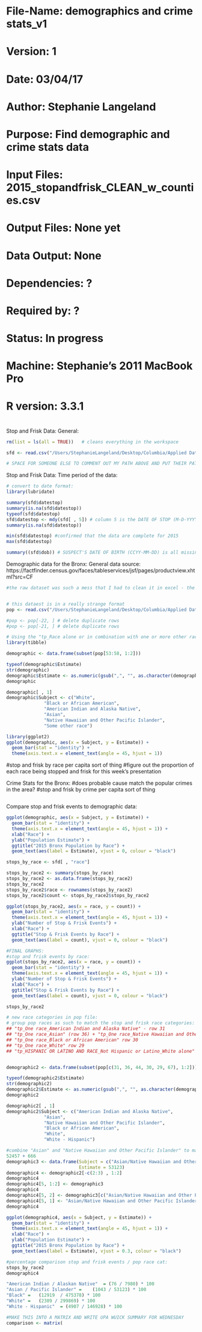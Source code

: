 # #######################################################################
# File-Name:  demographics and crime stats_v1
# Version:  1
# Date: 03/04/17 
# Author: Stephanie Langeland 
# Purpose: Find demographic and crime stats data
# Input Files: 2015_stopandfrisk_CLEAN_w_counties.csv 
# Output Files: None yet
# Data Output: None
# Dependencies: ?
# Required by: ?
# Status: In progress 
# Machine: Stephanie's 2011 MacBook Pro
# R version: 3.3.1
# #######################################################################

Stop and Frisk Data: General:
```r
rm(list = ls(all = TRUE))   # cleans everything in the workspace

sfd <- read.csv("/Users/StephanieLangeland/Desktop/Columbia/Applied Data Science/Git/QMSS_G5069_Applied_D_S/Data:Code Book/Cleaned/2015_stopandfrisk_CLEAN_w_counties.csv") # cleaned stop and frisk data 

# SPACE FOR SOMEONE ELSE TO COMMENT OUT MY PATH ABOVE AND PUT THEIR PATH IN HERE
```

Stop and Frisk Data: Time period of the data:
```r
# convert to date format:
library(lubridate)

summary(sfd$datestop)
summary(is.na(sfd$datestop))
typeof(sfd$datestop)
sfd$datestop <- mdy(sfd[ , 5]) # column 5 is the DATE OF STOP (M-D-YYYY) <- the code book is wrong, it says that the format is (MM-DD-YYY)
summary(is.na(sfd$datestop))

min(sfd$datestop) #confirmed that the data are complete for 2015
max(sfd$datestop)

summary((sfd$dob)) # SUSPECT'S DATE OF BIRTH (CCYY-MM-DD) is all missing -> use `age` variable instead
```

Demographic data for the Bronx: General 
data source: https://factfinder.census.gov/faces/tableservices/jsf/pages/productview.xhtml?src=CF 
```r
#the raw dataset was such a mess that I had to clean it in excel - the follwing is the cleaned version:


# this dataest is in a really strange format 
pop <- read.csv("/Users/StephanieLangeland/Desktop/Columbia/Applied Data Science/Git/QMSS_G5069_Applied_D_S/Data:Code Book/Cleaned/CLEAN_ACS_15_5YR_DP05.csv")

#pop <- pop[-22, ] # delete duplicate rows
#pop <- pop[-21, ] # delete duplicate rows

# Using the "tp_Race alone or in combination with one or more other races" category:
library(tibble)

demographic <- data.frame(subset(pop[53:58, 1:2]))

typeof(demographic$Estimate)
str(demographic)
demographic$Estimate <- as.numeric(gsub(",", "", as.character(demographic$Estimate)))
demographic

demographic[ , 1]
demographic$Subject <- c("White",
              "Black or African American",
              "American Indian and Alaska Native",
              "Asian",
              "Native Hawaiian and Other Pacific Islander",
              "Some other race")

library(ggplot2)
ggplot(demographic, aes(x = Subject, y = Estimate)) +
  geom_bar(stat = "identity") + 
  theme(axis.text.x = element_text(angle = 45, hjust = 1))
```
#stop and frisk by race per capita sort of thing
#figure out the proportion of each race being stopped and frisk for this week's presentation

Crime Stats for the Bronx:
#does probable cause match the popular crimes in the area?
#stop and frisk by crime per capita sort of thing
```r


```


Compare stop and frisk events to demographic data:

```r
ggplot(demographic, aes(x = Subject, y = Estimate)) +
  geom_bar(stat = "identity") + 
  theme(axis.text.x = element_text(angle = 45, hjust = 1)) +
  xlab("Race") +
  ylab("Population Estimate") +
  ggtitle("2015 Bronx Population by Race") +
  geom_text(aes(label = Estimate), vjust = 0, colour = "black")

stops_by_race <- sfd[ , "race"]

stops_by_race2 <- summary(stops_by_race)
stops_by_race2 <- as.data.frame(stops_by_race2)
stops_by_race2
stops_by_race2$race <- rownames(stops_by_race2)
stops_by_race2$count <- stops_by_race2$stops_by_race2

ggplot(stops_by_race2, aes(x = race, y = count)) +
  geom_bar(stat = "identity") + 
  theme(axis.text.x = element_text(angle = 45, hjust = 1)) +
  ylab("Number of Stop & Frisk Events") +
  xlab("Race") +
  ggtitle("Stop & Frisk Events by Race") +
  geom_text(aes(label = count), vjust = 0, colour = "black")
```


```r
#FINAL GRAPHS:
#stop and frisk events by race:
ggplot(stops_by_race2, aes(x = race, y = count)) +
  geom_bar(stat = "identity") + 
  theme(axis.text.x = element_text(angle = 45, hjust = 1)) +
  ylab("Number of Stop & Frisk Events") +
  xlab("Race") +
  ggtitle("Stop & Frisk Events by Race") +
  geom_text(aes(label = count), vjust = 0, colour = "black")

stops_by_race2

# new race categories in pop file:
# group pop races as such to match the stop and frisk race categories:
## "tp_One race_American Indian and Alaska Native" - row 31
## "tp_One race_Asian" (row 36) + "tp_One race_Native Hawaiian and Other Pacific Islander" (row 44) = one category
## "tp_One race_Black or African American" row 30
## "tp_One race_White" row 29
## "tp_HISPANIC OR LATINO AND RACE_Not Hispanic or Latino_White alone" (row 67) footnote: (b) Hispanics may be of any race, so also are included in applicable race categories


demographic2 <- data.frame(subset(pop[c(31, 36, 44, 30, 29, 67), 1:2]))

typeof(demographic2$Estimate)
str(demographic2)
demographic2$Estimate <- as.numeric(gsub(",", "", as.character(demographic2$Estimate)))
demographic2

demographic2[ , 1]
demographic2$Subject <- c("American Indian and Alaska Native",
              "Asian",
              "Native Hawaiian and Other Pacific Islander",
              "Black or African American",
              "White",
              "White - Hispanic")

#combine "Asian" and "Native Hawaiian and Other Pacific Islander" to match races in sfd file:
52457 + 666
demographic3 <- data.frame(Subject = c("Asian/Native Hawaiian and Other Pacific Islander"),
                           Estimate = 53123)
demographic4 <- demographic2[-c(2:3) , 1:2]
demographic4
demographic4[5, 1:2] <- demographic3
demographic4
demographic4[5, 2] <- demographic3[c("Asian/Native Hawaiian and Other Pacific Islander"), c("53123")]
demographic4[5, 1] <- "Asian/Native Hawaiian and Other Pacific Islander"
demographic4

ggplot(demographic4, aes(x = Subject, y = Estimate)) +
  geom_bar(stat = "identity") + 
  theme(axis.text.x = element_text(angle = 45, hjust = 1)) +
  xlab("Race") +
  ylab("Population Estimate") +
  ggtitle("2015 Bronx Population by Race") +
  geom_text(aes(label = Estimate), vjust = 0.3, colour = "black")

#percentage comparison stop and frisk events / pop race cat:
stops_by_race2
demographic4

"American Indian / Alaskan Native"	= (76 / 7980) * 100
"Asian / Pacific Islander" =	(1043 /	53123) * 100
"Black" =	(12919	/ 475378) * 100
"White" =	(2389 / 299869) * 100
"White - Hispanic"	= (4907 / 146928) * 100

#MAKE THIS INTO A MATRIX AND WRITE UPA WUICK SUMMARY FOR WEDNESDAY 
comparison <- matrix(
```



